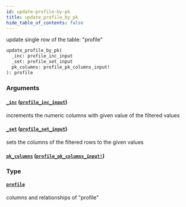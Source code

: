```yaml
---
id: update-profile-by-pk
title: update_profile_by_pk
hide_table_of_contents: false
---
```


update single row of the table: "profile"

```graphql
update_profile_by_pk(
  _inc: profile_inc_input
  _set: profile_set_input
  pk_columns: profile_pk_columns_input!
): profile
```

### Arguments

#### [`_inc`](#) ([`profile_inc_input`](../inputs/profile-inc-input))

increments the numeric columns with given value of the filtered values

#### [`_set`](#) ([`profile_set_input`](../inputs/profile-set-input))

sets the columns of the filtered rows to the given values

#### [`pk_columns`](#) ([`profile_pk_columns_input!`](../inputs/profile-pk-columns-input))

### Type

#### [`profile`](../objects/profile)

columns and relationships of "profile"
